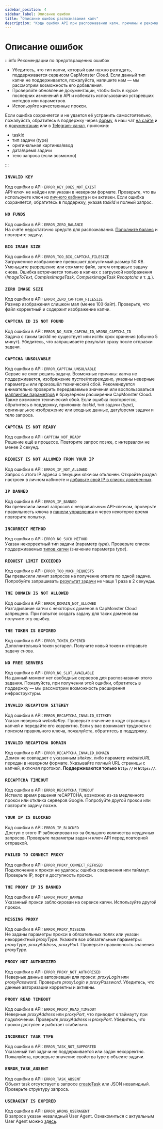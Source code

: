 ```yaml
---
sidebar_position: 4
sidebar_label: Описание ошибок
title: "Описание ошибок распознавания капч"
description: "Коды ошибок API при распознавании капч, причины и рекомендации по предотвращению ошибок при интеграции API для решения и обхода капч на сайте сервиса Capmonster Cloud!"
---
```




<ArticleHead slug="api/api-errors" />

# Описание ошибок

:::info Рекомендации по предотвращению ошибок
<div style={{color: "#000"}}>

* Убедитесь, что тип капчи, который вам нужно разгадать, поддерживается сервисом CapMonster Cloud. Если данный тип капчи не поддерживается, пожалуйста, напишите нам — мы рассмотрим возможность его добавления.
* Проверяйте обновление документации, чтобы быть в курсе последних изменений в API и избежать использования устаревших методов или параметров.
* Используйте качественные прокси.

Если ошибка сохраняется и не удается её устранить самостоятельно, пожалуйста, обратитесь в поддержку через [форму](https://helpdesk.zennolab.com/conversation/new), в наш чат [на сайте](https://capmonster.cloud/) и в [документации](https://docs.capmonster.cloud/) или в [Telegram-канал](https://t.me/capmonstercloud), приложив:

- taskId  
- тип задачи (type)  
- оригинальная картинка/ввод  
- дата/время задачи  
- тело запроса (если возможно)  

</div>
:::


### `INVALID KEY`
Код ошибки в API: `ERROR_KEY_DOES_NOT_EXIST` <br />
API-ключ не найден или указан в неверном формате. Проверьте, что вы используете ключ из [личного кабинета](https://dash.capmonster.cloud/) и он активен. Если ошибка сохраняется, обратитесь в поддержку, указав *taskId* и полный запрос.

### `NO FUNDS`
Код ошибки в API: `ERROR_ZERO_BALANCE` <br />
На счёте недостаточно средств для распознавания. [Пополните баланс](https://capmonster.cloud/SelectPaymentType) и повторите задачу.

### `BIG IMAGE SIZE`
Код ошибки в API: `ERROR_TOO_BIG_CAPTCHA_FILESIZE` <br />
Загруженное изображение превышает допустимый размер 50 KB. Уменьшите разрешение или сожмите файл, затем отправьте задачу снова. Ошибка встречается только в капчах с загрузкой изображения (*ImageToText, ComplexImageTask, ComplexImageTask Recaptcha* и т. д.).

### `ZERO IMAGE SIZE`
Код ошибки в API: `ERROR_ZERO_CAPTCHA_FILESIZE` <br />
Размер изображения слишком мал (менее 100 байт). Проверьте, что файл корректный и содержит изображение капчи.

### `CAPTCHA ID IS NOT FOUND`
Код ошибки в API: `ERROR_NO_SUCH_CAPCHA_ID`, `WRONG_CAPTCHA_ID` <br />
Задача с таким taskId не существует или истёк срок хранения (обычно 5 минут). Убедитесь, что запрашиваете результат сразу после отправки задачи.

### `CAPTCHA UNSOLVABLE`
Код ошибки в API: `ERROR_CAPTCHA_UNSOLVABLE` <br />
Сервис не смог решить задачу. Возможные причины: капча не поддерживается, изображение пустое/повреждено, указаны неверные параметры или произошёл технический сбой. Рекомендуется внимательно проверить передаваемые значения или воспользоваться [маппингом параметров](https://docs.capmonster.cloud/ru/docs/extension/extension-main#%D0%BC%D0%B0%D0%BF%D0%BF%D0%B8%D0%BD%D0%B3-%D0%BE%D1%82%D0%BE%D0%B1%D1%80%D0%B0%D0%B6%D0%B5%D0%BD%D0%B8%D0%B5-%D0%BF%D0%B0%D1%80%D0%B0%D0%BC%D0%B5%D1%82%D1%80%D0%BE%D0%B2-%D0%BA%D0%B0%D0%BF%D1%87) в браузерном расширении CapMonster Cloud. Также возможен технический сбой. Если ошибка повторяется, обратитесь в поддержку, приложив: *taskId*, тип задачи (*type*), оригинальное изображение или входные данные, дату/время задачи и тело запроса.

### `CAPTCHA IS NOT READY`
Код ошибки в API: `CAPTCHA_NOT_READY` <br />
Решение ещё в процессе. Повторите запрос позже, с интервалом не менее 2 секунд.

### `REQUEST IS NOT ALLOWED FROM YOUR IP`
Код ошибки в API: `ERROR_IP_NOT_ALLOWED` <br />
Запрос с этого IP адреса с текущим ключом отклонен. Откройте раздел настроек в личном кабинете и [добавьте свой IP в список доверенных](https://dash.capmonster.cloud/Account/Settings).

### `IP BANNED`
Код ошибки в API: `ERROR_IP_BANNED` <br />
Вы превысили лимит запросов с неправильным API-ключом, проверьте правильность ключа в [панели управления](https://dash.capmonster.cloud/) и через некоторое время повторите попытку.

### `INCORRECT METHOD`
Код ошибки в API: `ERROR_NO_SUCH_METHOD` <br />
Указан некорректный тип задачи (параметр *type*). Проверьте список поддерживаемых [типов капчи](https://docs.capmonster.cloud/ru/docs/captchas) (значение параметра *type*).

### `REQUEST LIMIT EXCEEDED`
Код ошибки в API: `ERROR_TOO_MUCH_REQUESTS` <br />
Вы превысили лимит запросов на получение ответа по одной задаче. Попробуйте запрашивать [результат задачи](./methods/get-task-result.mdx) не чаще 1 раза в 2 секунды.

### `THE DOMAIN IS NOT ALLOWED`
Код ошибки в API: `ERROR_DOMAIN_NOT_ALLOWED` <br />
Разгадывание капчи с некоторых доменов в CapMonster Cloud запрещено. При попытке создать задачу для таких доменов вы получите эту ошибку.

### `THE TOKEN IS EXPIRED`
Код ошибки в API: `ERROR_TOKEN_EXPIRED` <br />
Дополнительный токен устарел. Получите новый токен и отправьте задачу снова.

### `NO FREE SERVERS`
Код ошибки в API: `ERROR_NO_SLOT_AVAILABLE` <br />
На данный момент нет свободных серверов для распознавания этого задания. Пожалуйста, при получении этой ошибки, обратитесь в поддержку — мы рассмотрим возможность расширения инфраструктуры.

### `INVALID RECAPTCHA SITEKEY`
Код ошибки в API: `ERROR_RECAPTCHA_INVALID_SITEKEY` <br />
Указан неверный *websiteKey*. Проверьте значение в коде страницы с капчей и передайте его корректно. Если у вас возникают трудности с поиском правильного ключа, пожалуйста, обратитесь в поддержку.

### `INVALID RECAPTCHA DOMAIN`
Код ошибки в API: `ERROR_RECAPTCHA_INVALID_DOMAIN` <br />
Домен не совпадает с указанным *sitekey*, либо параметр *websiteURL* передан в неверном формате. Указывайте полный URL страницы с капчей, включая протокол. **Поддерживаются только `http://` и `https://`.**

### `RECAPTCHA TIMEOUT`
Код ошибки в API: `ERROR_RECAPTCHA_TIMEOUT` <br />
Истекло время решения reCAPTCHA, возможно из-за медленного прокси или отклика серверов Google. Попробуйте другой прокси или повторите задачу позже.

### `YOUR IP IS BLOCKED`
Код ошибки в API: `ERROR_IP_BLOCKED` <br />
Доступ с этого IP заблокирован из-за большого количества неудачных запросов. Проверьте параметры задач и ключ API перед повторной отправкой.

### `FAILED TO CONNECT PROXY`
Код ошибки в API: `ERROR_PROXY_CONNECT_REFUSED` <br />
Подключение к прокси не удалось: ошибка соединения или таймаут. Проверьте IP, порт и доступность прокси.

### `THE PROXY IP IS BANNED`
Код ошибки в API: `ERROR_PROXY_BANNED` <br />
Указанный прокси заблокирован на сервисе капчи. Используйте другой прокси.

### `MISSING PROXY`
Код ошибки в API: `ERROR_PROXY_MISSING`<br />
Не заданы параметры прокси в обязательных полях или указан некорректный *proxyType*. Укажите все обязательные параметры: *proxyType*, *proxyAddress*, *proxyPort*. Проверьте правильность значения *proxyType*.

### `PROXY NOT AUTHORIZED`
Код ошибки в API: `ERROR_PROXY_NOT_AUTHORISED`<br />
Неверные данные авторизации для прокси: *proxyLogin* или *proxyPassword*. Проверьте *proxyLogin* и *proxyPassword*. Убедитесь, что данные авторизации корректны и активны.

### `PROXY READ TIMEOUT`
Код ошибки в API: `ERROR_PROXY_READ_TIMEOUT`<br />
Неверные *proxyAddress* или *proxyPort*, что приводит к таймауту при подключении. Проверьте *proxyAddress* и *proxyPort*. Убедитесь, что прокси доступен и работает стабильно.

### `INCORRECT TASK TYPE`
Код ошибки в API: `ERROR_TASK_NOT_SUPPORTED` <br />
Указанный тип задачи не поддерживается или задан некорректно. Пожалуйста, проверьте значение свойства type в объекте задачи.

### `ERROR_TASK_ABSENT`
Код ошибки в API: `ERROR_TASK_ABSENT` <br />
Объект task отсутствует в запросе [createTask](./methods/create-task.mdx) или JSON невалидный. Проверьте структуру запроса.

### `USERAGENT IS EXPIRED`
Код ошибки в API: `ERROR_WRONG_USERAGENT`<br />
В запросе указан невалидный User Agent. Ознакомиться с актуальным User Agent можно [здесь](https://capmonster.cloud/api/useragent/actual).
